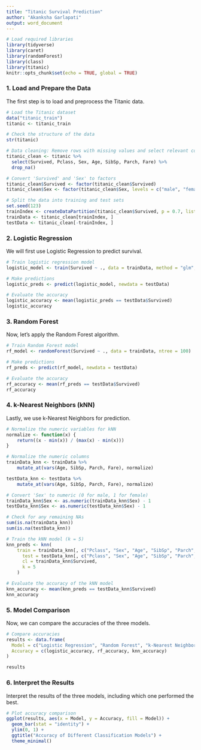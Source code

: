 ```yaml
---
title: "Titanic Survival Prediction"
author: "Akanksha Garlapati"
output: word_document
---
```


```r
# Load required libraries
library(tidyverse)
library(caret)
library(randomForest)
library(class)
library(titanic)
knitr::opts_chunk$set(echo = TRUE, global = TRUE)
```

### 1. Load and Prepare the Data

The first step is to load and preprocess the Titanic data.

```r
# Load the Titanic dataset
data("titanic_train")
titanic <- titanic_train

# Check the structure of the data
str(titanic)

# Data cleaning: Remove rows with missing values and select relevant columns
titanic_clean <- titanic %>%
  select(Survived, Pclass, Sex, Age, SibSp, Parch, Fare) %>%
  drop_na()

# Convert 'Survived' and 'Sex' to factors
titanic_clean$Survived <- factor(titanic_clean$Survived)
titanic_clean$Sex <- factor(titanic_clean$Sex, levels = c("male", "female"))

# Split the data into training and test sets
set.seed(123)
trainIndex <- createDataPartition(titanic_clean$Survived, p = 0.7, list = FALSE)
trainData <- titanic_clean[trainIndex, ]
testData <- titanic_clean[-trainIndex, ]
```

### 2. Logistic Regression

We will first use Logistic Regression to predict survival.

```r
# Train logistic regression model
logistic_model <- train(Survived ~ ., data = trainData, method = "glm", family = "binomial")

# Make predictions
logistic_preds <- predict(logistic_model, newdata = testData)

# Evaluate the accuracy
logistic_accuracy <- mean(logistic_preds == testData$Survived)
logistic_accuracy
```

### 3. Random Forest

Now, let's apply the Random Forest algorithm.

```r
# Train Random Forest model
rf_model <- randomForest(Survived ~ ., data = trainData, ntree = 100)

# Make predictions
rf_preds <- predict(rf_model, newdata = testData)

# Evaluate the accuracy
rf_accuracy <- mean(rf_preds == testData$Survived)
rf_accuracy
```

### 4. k-Nearest Neighbors (kNN)
Lastly, we use k-Nearest Neighbors for prediction.

```r
# Normalize the numeric variables for kNN
normalize <- function(x) {
    return((x - min(x)) / (max(x) - min(x)))
}

# Normalize the numeric columns
trainData_knn <- trainData %>%
    mutate_at(vars(Age, SibSp, Parch, Fare), normalize)

testData_knn <- testData %>%
    mutate_at(vars(Age, SibSp, Parch, Fare), normalize)

# Convert 'Sex' to numeric (0 for male, 1 for female)
trainData_knn$Sex <- as.numeric(trainData_knn$Sex) - 1
testData_knn$Sex <- as.numeric(testData_knn$Sex) - 1

# Check for any remaining NAs
sum(is.na(trainData_knn)) 
sum(is.na(testData_knn))

# Train the kNN model (k = 5)
knn_preds <- knn(
    train = trainData_knn[, c("Pclass", "Sex", "Age", "SibSp", "Parch", "Fare")],
      test = testData_knn[, c("Pclass", "Sex", "Age", "SibSp", "Parch", "Fare")],
      cl = trainData_knn$Survived, 
      k = 5
    )

# Evaluate the accuracy of the kNN model
knn_accuracy <- mean(knn_preds == testData_knn$Survived)
knn_accuracy
```


### 5. Model Comparison

Now, we can compare the accuracies of the three models.

```r
# Compare accuracies
results <- data.frame(
  Model = c("Logistic Regression", "Random Forest", "k-Nearest Neighbors"),
  Accuracy = c(logistic_accuracy, rf_accuracy, knn_accuracy)
)

results
```

### 6. Interpret the Results

Interpret the results of the three models, including which one performed the best.

```r
# Plot accuracy comparison
ggplot(results, aes(x = Model, y = Accuracy, fill = Model)) +
  geom_bar(stat = "identity") +
  ylim(0, 1) +
  ggtitle("Accuracy of Different Classification Models") +
  theme_minimal()
```
